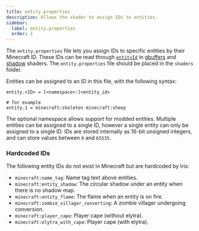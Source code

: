 ```yaml
---
title: entity.properties
description: Allows the shader to assign IDs to entities.
sidebar:
  label: entity.properties
  order: 1
---
```


The `entity.properties` file lets you assign IDs to specific entities by their Minecraft ID. These IDs can be read through [`entityId`](/current/reference/uniforms/id#entityid) in [gbuffers](/current/reference/programs/gbuffers) and [shadow](/current/reference/programs/shadow) shaders. The `entity.properties` file should be placed in the `shaders` folder.

Entities can be assigned to an ID in this file, with the following syntax:
```
entity.<ID> = [<namespace>:]<entity_id>

# for example
entity.1 = minecraft:skeleton minecraft:sheep
```

The optional namespace allows support for modded entities. Multiple entities can be assigned to a single ID, however a single entity can only be assigned to a single ID. IDs are stored internally as 16-bit unsigned integers, and can store values between `0` and `65535`.

### Hardcoded IDs
The following entity IDs do not exist in Minecraft but are hardcoded by Iris:
- `minecraft:name_tag`: Name tag text above entities.
- `minecraft:entity_shadow`: The circular shadow under an entity when there is no shadow map.
- `minecraft:entity_flame`: The flame when an entity is on fire.
- `minecraft:zombie_villager_converting`: A zombie villager undergoing conversion.
- `minecraft:player_cape`: Player cape (without elytra).
- `minecraft:elytra_with_cape`: Player cape (with elytra).
